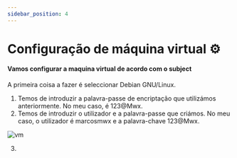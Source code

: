 ```yaml
---
sidebar_position: 4
---
```


# Configuração de máquina virtual ⚙️

#### Vamos configurar a maquina virtual de acordo com o subject

A primeira coisa a fazer é seleccionar Debian GNU/Linux.

1. Temos de introduzir a palavra-passe de encriptação que utilizámos anteriormente. No meu caso, é 123@Mwx.
2. Temos de introduzir o utilizador e a palavra-passe que criámos. No meu caso, o utilizador é marcosmwx e a palavra-chave 123@Mwx.

![vm](./img/vmone.png)

3. 